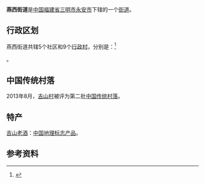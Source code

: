 {{中国乡级行政区
| 行政区全称 = 燕西街道
| 景观照片文件名 = 
| 景观照片描述 = 
| 汉语拼音 = 
| 通用拼音 = 
| 注音符號 = 
| 其它标音类型1 = 
| 其它标音1 = 
| 其它标音类型2 = 
| 其它标音2 = 
| 其它语言类型1 = 
| 其它语言地名1 = 
| 其它语言类型2 = 
| 其它语言地名2 = 
| 上级行政区 = [[福建省|福建省]][[三明市|三明市]][[永安市|永安市]]
| 行政区类别 = [[街道|街道]]
| 总面积 = 
| 户籍人口 = 
| 户籍人口年份 = 
| 常住人口 = 
| 常住人口年份 = 
| 人口密度 = 
| 行政区划 = 
| 官方网站 = 
| 政府驻地 = 
| 邮政编码 = 
| 电话区号 = 598
| 毗邻行政区 = 
| 位置图文件名 = 
| 位置图描述 = 
|35/04/81/002/000}}
'''燕西街道'''是[[中华人民共和国|中国]][[福建省|福建省]][[三明市|三明市]][[永安市|永安市]]下辖的一个[[街道|街道]]。

== 行政区划 ==

燕西街道共辖5个社区和9个[[行政村|行政村]]，分别是：<ref>{{PRC admin/ref sgc|35/04/81/002/000}}</ref>

{{PRC admin/children|35/04/81/002/000}}。

==中国传统村落==
2013年8月，[[吉山村|吉山村]]被评为第二批[[中国传统村落|中国传统村落]]。

==特产==
[[吉山老酒|吉山老酒]]：[[中国地理标志产品|中国地理标志产品]]。

==参考资料==
{{reflist}}

{{PRC admin/navcat|35/04/81/002/000}}